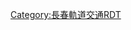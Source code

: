 {{Routemap
| lua = 1
| collapsible = 0
| title = 长春轨道交通3号线
| title-bg = {{长春轨道交通颜色|3}}
| title-color = #FFFF
| inline = <includeonly>yes</includeonly>
| map =
uhCONT1+f~~ ~~ ~~ ~~{{长春轨道交通线路名|4|N}}{{rmr|Licon=UR|[[天工路站|天工路]]}}
CONTg\uhtSTRa\~~ ~~ ~~ ~~{{rmr|Licon=U|[[长图铁路]]往[[图们站]]}}
CONT4+f\STR\utXBHF-L\utKXBHFa-R\~~ ~~[[伪满皇宫站|伪满皇宫]]~~{{长春轨道交通线路名|4|N}}~~{{rmr|Licon=UL|[[长珲城际铁路]]往[[珲春站]]}}
CONTgq\KRZ2+ro\utSTRc2!~SHI1l!~STRc3\utSTR3\utSTR\\~~ ~~ ~~ ~~{{rmr|Licon=L|{{BSsplit|[[京哈铁路]]往[[哈尔滨站]]|[[长白铁路]]往[[白城站]]}}}}
utSTRc2!~STR2!~STRc1\utSTR3+1!~v-ABZg+4!~STRc3\utSTRc4\utBHF\~~ ~~[[东广场站|东广场]]
utBHF+1!~STRc1\utSTRc4!~vSTR+4-!~v-STR\\utSTR\~~ ~~ ~~{{长春轨道交通线路名|4|N}}[[北亚泰大街站|北亚泰大街]]
utSTR!~HUB+l-R\!~vBHF!~HUB-Lq\HUB-Lq!~LDER\utSTR!~HUB+r-L\~~ ~~ ~~ ~~{{rint|cn|rail}}[[长春站]]
utCONTgq\utTINTt!~HUB-R\utSTR2+r!~vSTR\utSTRc3\utSTR!~HUB-L\\~~ ~~ ~~{{长春轨道交通线路名|1|N}}{{长春轨道交通线路名|4|N}}[[长春站北站|长春站北]]~~{{长春轨道交通线路名|1|N}}{{rmr|Licon=L|[[北环城路站|北环城路]]}}
utENDEe!~HUBlf-R\vSTR!~utSTRc1!~HUB-Rq\utSTRl+4!~exBLc2!~HUB-Rq\exKBL3!~utTINTt!~HUBrf-L\utCONTfq~~ ~~[[长春站站|长春站]] {{长春轨道交通线路名|1|N}}~~ ~~{{rmr|Ricon=R|[[红嘴子站|红嘴子]]}}
vSTR\exKBL1!~uexKBHFa\exBLc4!~utSTR~~ ~~<del>长春站旧站</del>
CONTgq\vSTRr-SHI1r\uexSTR\utSTR\~~ ~~ ~~ ~~{{rmr|Licon=L|[[长西联络线]]往[[哈大客运专线]]}}
STR\uexBHF\utSTR~~ ~~<del>[[辽宁路站|辽宁路]]</del>~~合并至新芙蓉桥站
STR\uexSTR\uetBHF~~ ~~{{Dim|[[芙蓉桥站|芙蓉桥]]}}~~暂缓开通
STR\uexBHF\utSTRe~~ ~~<del>芙蓉桥旧站</del>~~合并至新芙蓉桥站
STR\uexKRWl!~POINTER+3\ueKRWg+r~~ ~~ ~~ ~~{{长春轨道交通线路名|3}}旧地面段（已关闭）
STR\\ueBHF~~ ~~{{Dim|[[西安桥站|西安桥]]}}~~暂缓开通
STR\\uBHF~~ ~~[[南昌路站|南昌路]]
STR\\uBHF~~ ~~[[朝阳桥站|朝阳桥]]
utCONTgq\utBHFq!~HUBa\mKRZt\utSTRq\uKRZt\utCONTfq\~~ ~~ ~~ ~~{{rmr|Licon=L|Ricon=R|[[汽车公园站|汽车公园]]|[[东方广场站|东方广场]]}}
HUBlf\STR!~HUBq\HUBq\uBHF!~HUBeq\~~ ~~[[解放桥站|解放桥]]~~{{长春轨道交通线路名|2|N}}
STR\\uBHF~~ ~~[[湖西桥站|湖西桥]]
uCONT2\uSTRc3\STR\TRAM\KBL2!~uBHF\BLc3\~~ ~~[[宽平桥站|宽平桥]]~~ ~~{{rmr|Licon=UL|{{BSsplit|[[西安大路站|西安大路]]([[长春公交54路|54路]])|[[长春西站站 (有轨电车)|长春西站]]([[长春公交55路|55路]])}}}}
uSTRc1\uSTRl+4\mKRZhl\uhSTRq\BLc1!~uKRZhr\KBL4!~uBHFq\uCONTfq~~ ~~ ~~[[长春有轨电车]][[宽平大桥站]]~~{{rmr|Ricon=R|[[长影站|长影]]<!--[[工农大路站|工农大路]]-->}}
STR\\uBHF~~ ~~[[抚松路站|抚松路]]
STR\\uhSTRa
LDER\BLaq!~BHF\BLq\BLeq!~uhBHF\~~ ~~[[孟家屯站|孟家屯]]~~ ~~{{rint|cn|rail}}[[长春南站]]
CONTgq\STRr\\uhSTRe\~~ ~~ ~~ ~~{{rmr|Licon=L|[[京哈铁路]]往[[北京站]]}}
\\uBUE~~ ~~ ~~ ~~湖光路道口
\\\uKRWgl\uKRW+r
\\\uBHF\uSTR~~ ~~[[湖光路站|湖光路]]
\\\uSTR\uYRD~~ ~~ ~~ ~~[[湖光路车辆段]]
\\\uKRWg+l\uKRWr
\\uBHF~~ ~~[[电台街站|电台街]]
\\utSKRZ-G4~~ ~~ ~~ ~~{{BSsplit|卫星路|南部快速路}}
\\uBHF~~ ~~[[前进西站|前进西]]
\\uSKRZ-G4o~~ ~~ ~~ ~~卫星立交桥
\\uBHF~~ ~~[[前进大街站|前进大街]]
\\uBUE~~ ~~ ~~ ~~卫明街道口
\\uBHF~~ ~~[[卫明街站|卫明街]]
\\uBHF~~ ~~[[卫光街站|卫光街]]
\\uBUE~~ ~~ ~~ ~~卫光街道口
\\utSTRa
utCONTgq\utSTRq\utSTRq\utTINTt\utCONTfq~~ ~~[[卫星广场站|卫星广场]]~~{{长春轨道交通线路名|1|N}}~~{{rmr|Licon=L|Ricon=R|[[红嘴子站|红嘴子]]|[[北环城路站|北环城路]]}}
\\uhtSTRe
\\uhBHF~~ ~~[[亚泰立交桥站|亚泰立交桥]]
\\uhSKRZ-G4~~ ~~ ~~ ~~亚泰立交桥
\\uhBHF~~ ~~[[伊通河站|伊通河]]
\\WASSERq\uhKRZW\WASSERq~~ ~~ ~~ ~~[[伊通河]]
uhSHI4+rq!~POINTER+4\uhSTRq\uhABZgr~~ ~~ ~~ ~~联络线往{{长春轨道交通线路名|4}}
uhCONTgq\uhSHI4glq\uhBHFq!~HUB2\uhKRZhu!~HUBc3\uhCONTfq~~ ~~ ~~ ~~{{rmr|Licon=L|Ricon=R|[[天工路站|天工路]]|[[长春站北站|长春站北]]}}
\HUBc1\uhBHF!~HUB4~~ ~~[[职业学院站|职业学院]]~~{{长春轨道交通线路名|4|N}}
\\uhBHF~~ ~~[[吉林广电站|吉林广电]]
\\uhBHF~~ ~~[[会展中心站 (长春)|会展中心]]
\\uhBHFe~~ ~~[[世纪广场站|世纪广场]]
\\uSKRZ-Au~~ ~~ ~~ ~~{{BSsplit|[[京哈高速公路]]|[[长春绕城高速公路]]}}
\\uBHF~~ ~~[[金鑫街站|金鑫街]]
\\uhBHFae~~ ~~[[博硕路站|博硕路]]
\\uBHF~~ ~~[[金河街站|金河街]]
\\uhBHFae~~ ~~[[农博园站|农博园]]
\\uhBHFae~~ ~~[[净月潭公园站|净月潭公园]]
\\uBHF~~ ~~[[紫杉路站|紫杉路]]
\\uhBHFae~~ ~~[[宝相街站|宝相街]]
\\uYRDeq\uABZg+r\~~ ~~ ~~ ~~[[滑雪场停车场]]
\\uBHF~~ ~~[[滑雪场站|滑雪场]]
\\uBUE~~ ~~ ~~ ~~柳莺路道口
\\uBHF~~ ~~[[长影世纪城站|长影世纪城]]
\\uENDEe~~ ~~ ~~ ~~预留延伸
| bottom = {{navbar|长春轨道交通RDT/3}}
}}
<noinclude>
{{Rdt intro|[[长春轨道交通3号线]]}}
[[Category:長春軌道交通RDT]]
</noinclude>